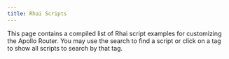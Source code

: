 ```yaml
---
title: Rhai Scripts
---
```


This page contains a compiled list of Rhai script examples for customizing the Apollo Router. You may use the search to find a script or click on a tag to show all scripts to search by that tag.


<AllRhaiScripts />
